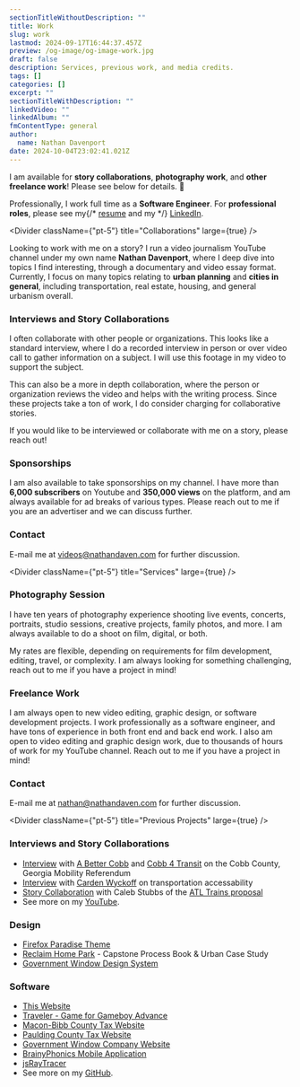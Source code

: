 ```yaml
---
sectionTitleWithoutDescription: ""
title: Work
slug: work
lastmod: 2024-09-17T16:44:37.457Z
preview: /og-image/og-image-work.jpg
draft: false
description: Services, previous work, and media credits.
tags: []
categories: []
excerpt: ""
sectionTitleWithDescription: ""
linkedVideo: ""
linkedAlbum: ""
fmContentType: general
author:
  name: Nathan Davenport
date: 2024-10-04T23:02:41.021Z
---
```


I am available for **story collaborations**, **photography work**, and **other freelance work**! Please see below for details. 🤝

Professionally, I work full time as a **Software Engineer**. For **professional roles**, please see my{/* [resume](/assets/general/resume.pdf) and my */} [LinkedIn](https://linkedin.com/in/nathandaven).

<Divider className={"pt-5"} title="Collaborations" large={true} />

Looking to work with me on a story? I run a video journalism YouTube channel under my own name **Nathan Davenport**, where I deep dive into topics I find interesting, through a documentary and video essay format. Currently, I focus on many topics relating to **urban planning** and **cities in general**, including transportation, real estate, housing, and general urbanism overall.

### Interviews and Story Collaborations

I often collaborate with other people or organizations. This looks like a standard interview, where I do a recorded interview in person or over video call to gather information on a subject. I will use this footage in my video to support the subject.

This can also be a more in depth collaboration, where the person or organization reviews the video and helps with the writing process. Since these projects take a ton of work, I do consider charging for collaborative stories.

If you would like to be interviewed or collaborate with me on a story, please reach out!

### Sponsorships

I am also available to take sponsorships on my channel. I have more than **6,000 subscribers** on Youtube and **350,000 views** on the platform, and am always available for ad breaks of various types. Please reach out to me if you are an advertiser and we can discuss further.

### Contact

E-mail me at [videos@nathandaven.com](mailto:videos@nathandaven.com) for further discussion.

<Divider className={"pt-5"} title="Services" large={true} />

### Photography Session

I have ten years of photography experience shooting live events, concerts, portraits, studio sessions, creative projects, family photos, and more. I am always available to do a shoot on film, digital, or both.

My rates are flexible, depending on requirements for film development, editing, travel, or complexity. I am always looking for something challenging, reach out to me if you have a project in mind!

### Freelance Work

I am always open to new video editing, graphic design, or software development projects. I work professionally as a software engineer, and have tons of experience in both front end and back end work. I also am open to video editing and graphic design work, due to thousands of hours of work for my YouTube channel. Reach out to me if you have a project in mind!

### Contact

E-mail me at [nathan@nathandaven.com](mailto:nathan@nathandaven.com) for further discussion.

<Divider className={"pt-5"} title="Previous Projects" large={true} />

### Interviews and Story Collaborations

- [Interview](https://www.youtube.com/watch?v=MLIFYnIYJKU) with [A Better Cobb](https://abettercobb.com/) and [Cobb 4 Transit](https://www.facebook.com/Cobb4Transit/) on the Cobb County, Georgia Mobility Referendum
- [Interview](https://youtu.be/qAotSlD0jzg) with [Carden Wyckoff](https://x.com/cardenonwheels) on transportation accessability
- [Story Collaboration](https://youtu.be/2Ed_VUqILh0) with Caleb Stubbs of the [ATL Trains proposal](https://www.atltrains.com/)
- See more on my [YouTube](https://youtube.com/@nathandaven).

### Design

- [Firefox Paradise Theme](https://github.com/nathandaven/firefox-paradise-theme)
- [Reclaim Home Park](https://drive.google.com/file/d/1WmFoMpn1YrAMAJuynuwrB8yWhFQZ5aWk/view?usp=sharing) - Capstone Process Book & Urban Case Study
- [Government Window Design System](https://www.governmentwindow.com/)

### Software

- [This Website](https://github.com/nathandaven/bynathandaven)
- [Traveler - Game for Gameboy Advance](https://github.com/nathandaven/traveller-gba)
- [Macon-Bibb County Tax Website](https://www.maconbibbtax.us/)
- [Paulding County Tax Website](https://www.pauldingcountytax.com/index.html)
- [Government Window Company Website](https://www.governmentwindow.com/)
- [BrainyPhonics Mobile Application](https://drive.google.com/file/d/1Ca44nozhrrNWHe663-N_DIC3KSULpymz/view)
- [jsRayTracer](https://nathandaven.github.io/jsRayTracer/)
- See more on my [GitHub](https://github.com/nathandaven).
